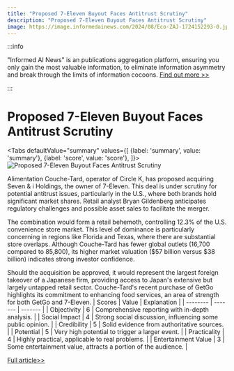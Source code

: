 ```yaml
---
title: "Proposed 7-Eleven Buyout Faces Antitrust Scrutiny"
description: "Proposed 7-Eleven Buyout Faces Antitrust Scrutiny"
image: https://image.informedainews.com/2024/08/Eco-ZAJ-1724152293-0.jpg
---
```



:::info

"Informed AI News" is an publications aggregation platform, ensuring you only gain the most valuable information, to eliminate information asymmetry and break through the limits of information cocoons.  [Find out more >>](/)

:::

# Proposed 7-Eleven Buyout Faces Antitrust Scrutiny


<Tabs
	defaultValue="summary"
	values={[
	{label: 'summary', value: 'summary'},
	{label: 'score', value: 'score'},
]}>
<TabItem value="summary">
<img
  src="https://image.informedainews.com/2024/08/Eco-ZAJ-1724152293-0.jpg"
  alt="Proposed 7-Eleven Buyout Faces Antitrust Scrutiny"
/>



Alimentation Couche-Tard, operator of Circle K, has proposed acquiring Seven & i Holdings, the owner of 7-Eleven. This deal is under scrutiny for potential antitrust issues, particularly in the U.S., where both brands hold significant market shares. Retail analyst Bryan Gildenberg anticipates regulatory challenges and possible asset sales to facilitate the merger.

The combination would form a retail behemoth, controlling 12.3% of the U.S. convenience store market. This level of dominance is particularly concerning in regions like Florida and Texas, where there are substantial store overlaps. Although Couche-Tard has fewer global outlets (16,700 compared to 85,800), its higher market valuation ($57 billion versus $38 billion) indicates strong investor confidence.

Should the acquisition be approved, it would represent the largest foreign takeover of a Japanese firm, providing access to Japan's extensive but largely untapped retail sector. Couche-Tard's recent purchase of GetGo highlights its commitment to enhancing food services, an area of strength for both GetGo and 7-Eleven.
</TabItem>
<TabItem value="score">
	| Scores     | Value   | Explanation |
	| -------- | ------- | ------- |
	| Objectivity  | 6    | Comprehensive reporting with in-depth analysis.    |
	| Social Impact | 4     | Strong social discussion, influencing some public opinion.    |
	| Credibility    | 5    | Solid evidence from authoritative sources.    |
	| Potential    | 5    | Very high potential to trigger a larger event.    |
	| Practicality    | 4    | Highly practical, applicable to real problems.    |
	| Entertainment Value    | 3    | Some entertainment value, attracts a portion of the audience.    |
</TabItem>
</Tabs>

[Full article>>](https://www.cnbc.com/2024/08/20/7-eleven-buyout-deal-likely-to-face-anti-trust-issues-retail-analyst.html)
